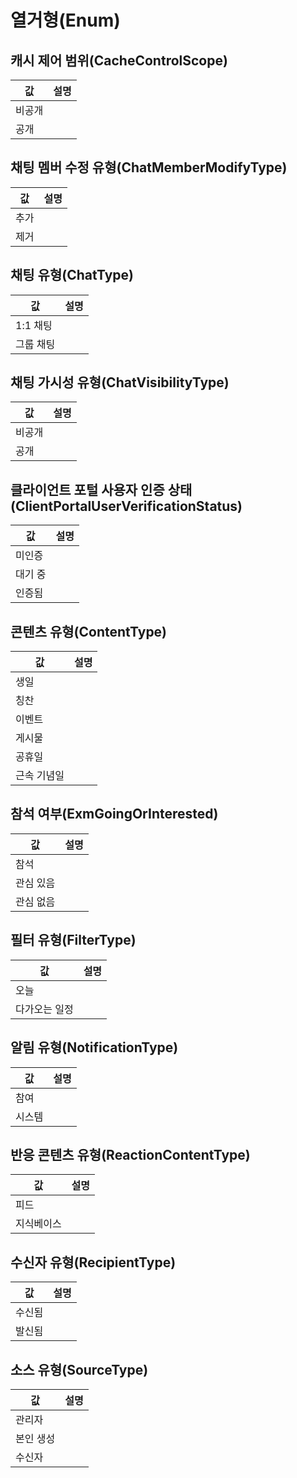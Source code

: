 
<HeroPattern />

# 열거형(Enum)
## 캐시 제어 범위(CacheControlScope)

| 값 | 설명 | 
| ---- | ---- | 
| 비공개 |  | 
| 공개 |  |

## 채팅 멤버 수정 유형(ChatMemberModifyType)

| 값 | 설명 | 
| ---- | ---- | 
| 추가 |  | 
| 제거 |  |

## 채팅 유형(ChatType)

| 값 | 설명 | 
| ---- | ---- | 
| 1:1 채팅 |  | 
| 그룹 채팅 |  |

## 채팅 가시성 유형(ChatVisibilityType)

| 값 | 설명 | 
| ---- | ---- | 
| 비공개 |  | 
| 공개 |  |

## 클라이언트 포털 사용자 인증 상태(ClientPortalUserVerificationStatus)

| 값 | 설명 | 
| ---- | ---- | 
| 미인증 |  | 
| 대기 중 |  |
| 인증됨 |  |

## 콘텐츠 유형(ContentType)

| 값 | 설명 | 
| ---- | ---- | 
| 생일 |  | 
| 칭찬 |  |
| 이벤트 |  |
| 게시물 |  |
| 공휴일 |  |
| 근속 기념일 |  |

## 참석 여부(ExmGoingOrInterested)

| 값 | 설명 | 
| ---- | ---- | 
| 참석 |  | 
| 관심 있음 |  |
| 관심 없음 |  |

## 필터 유형(FilterType)

| 값 | 설명 | 
| ---- | ---- | 
| 오늘 |  | 
| 다가오는 일정 |  |

## 알림 유형(NotificationType)

| 값 | 설명 | 
| ---- | ---- | 
| 참여 |  | 
| 시스템 |  |

## 반응 콘텐츠 유형(ReactionContentType)

| 값 | 설명 | 
| ---- | ---- | 
| 피드 |  | 
| 지식베이스 |  |

## 수신자 유형(RecipientType)

| 값 | 설명 | 
| ---- | ---- | 
| 수신됨 |  | 
| 발신됨 |  |

## 소스 유형(SourceType)

| 값 | 설명 | 
| ---- | ---- | 
| 관리자 |  | 
| 본인 생성 |  |
| 수신자 |  | 
